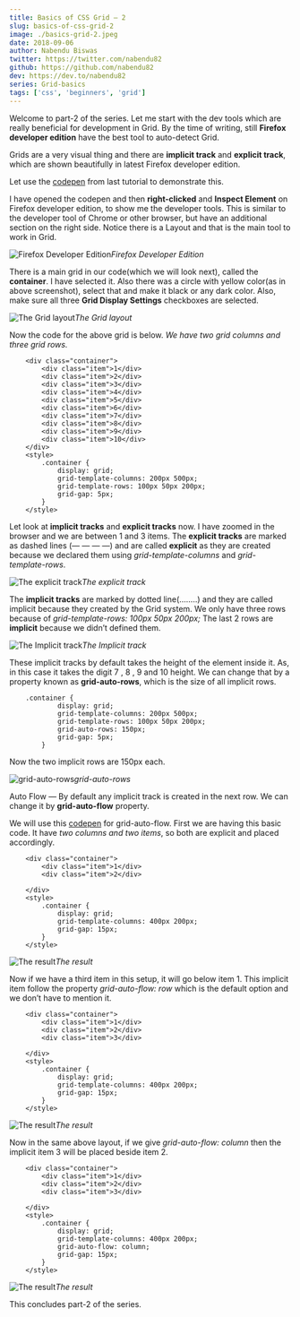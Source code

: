 ```yaml
---
title: Basics of CSS Grid — 2
slug: basics-of-css-grid-2
image: ./basics-grid-2.jpeg
date: 2018-09-06
author: Nabendu Biswas
twitter: https://twitter.com/nabendu82
github: https://github.com/nabendu82
dev: https://dev.to/nabendu82
series: Grid-basics
tags: ['css', 'beginners', 'grid']
---
```


Welcome to part-2 of the series. Let me start with the dev tools which are really beneficial for development in Grid. By the time of writing, still **Firefox developer edition** have the best tool to auto-detect Grid.

Grids are a very visual thing and there are **implicit track** and **explicit track**, which are shown beautifully in latest Firefox developer edition.

Let use the [codepen](https://codepen.io/nabendu82/full/zJddGM/) from last tutorial to demonstrate this.

I have opened the codepen and then **right-clicked** and **Inspect Element** on Firefox developer edition, to show me the developer tools. This is similar to the developer tool of Chrome or other browser, but have an additional section on the right side. Notice there is a Layout and that is the main tool to work in Grid.

![Firefox Developer Edition](https://cdn-images-1.medium.com/max/5760/1*z-3uz7mRVvbjEbv-91Og6g.png)*Firefox Developer Edition*

There is a main grid in our code(which we will look next), called the **container**. I have selected it. Also there was a circle with yellow color(as in above screenshot), select that and make it black or any dark color. Also, make sure all three **Grid Display Settings** checkboxes are selected.

![The Grid layout](https://cdn-images-1.medium.com/max/5760/1*IgFztOtKvatzj0H22UhJ-g.png)*The Grid layout*

Now the code for the above grid is below. *We have two grid columns and three grid rows.*
```
    <div class="container">
        <div class="item">1</div>
        <div class="item">2</div>
        <div class="item">3</div>
        <div class="item">4</div>
        <div class="item">5</div>
        <div class="item">6</div>
        <div class="item">7</div>
        <div class="item">8</div>
        <div class="item">9</div>
        <div class="item">10</div>
    </div>
    <style>
        .container {
            display: grid;
            grid-template-columns: 200px 500px;
            grid-template-rows: 100px 50px 200px;
            grid-gap: 5px;
        }
    </style>
```
Let look at **implicit tracks** and **explicit tracks** now. I have zoomed in the browser and we are between 1 and 3 items. The **explicit tracks** are marked as dashed lines (— — — —) and are called **explicit** as they are created because we declared them using *grid-template-columns* and *grid-template-rows*.

![The explicit track](https://cdn-images-1.medium.com/max/5760/1*KUzhSb7xQNsIQOx4NbjznA.png)*The explicit track*

The **implicit tracks** are marked by dotted line(……..) and they are called implicit because they created by the Grid system. We only have three rows because of *grid-template-rows: 100px 50px 200px;*
The last 2 rows are **implicit** because we didn’t defined them.

![The Implicit track](https://cdn-images-1.medium.com/max/5760/1*kGDGCTEuDy8Tjlj4Mhk6Qw.png)*The Implicit track*

These implicit tracks by default takes the height of the element inside it. As, in this case it takes the digit 7 , 8 , 9 and 10 height. We can change that by a property known as **grid-auto-rows**, which is the size of all implicit rows.
```
    .container {
            display: grid;
            grid-template-columns: 200px 500px;
            grid-template-rows: 100px 50px 200px;
            grid-auto-rows: 150px;
            grid-gap: 5px;
        }
```
Now the two implicit rows are 150px each.

![grid-auto-rows](https://cdn-images-1.medium.com/max/5760/1*k1DOxpnSr6iMdpUDZGjwUQ.png)*grid-auto-rows*

Auto Flow — By default any implicit track is created in the next row. We can change it by **grid-auto-flow** property.

We will use this [codepen](https://codepen.io/nabendu82/full/PdJKjG/) for grid-auto-flow. First we are having this basic code. It have *two columns and two items*, so both are explicit and placed accordingly.
```
    <div class="container">
        <div class="item">1</div>
        <div class="item">2</div>

    </div>
    <style>
        .container {
            display: grid;
            grid-template-columns: 400px 200px;
            grid-gap: 15px;
        }
    </style>
```
![The result](https://cdn-images-1.medium.com/max/5752/1*NZ6OOSRps3acDrLI18P-RQ.png)*The result*

Now if we have a third item in this setup, it will go below item 1. This implicit item follow the property *grid-auto-flow: row* which is the default option and we don’t have to mention it.
```
    <div class="container">
        <div class="item">1</div>
        <div class="item">2</div>
        <div class="item">3</div>

    </div>
    <style>
        .container {
            display: grid;
            grid-template-columns: 400px 200px;
            grid-gap: 15px;
        }
    </style>
```
![The result](https://cdn-images-1.medium.com/max/5760/1*O3VB8w-W3esh4x7Uj23_oQ.png)*The result*

Now in the same above layout, if we give *grid-auto-flow: column* then the implicit item 3 will be placed beside item 2.
```
    <div class="container">
        <div class="item">1</div>
        <div class="item">2</div>
        <div class="item">3</div>

    </div>
    <style>
        .container {
            display: grid;
            grid-template-columns: 400px 200px;
            grid-auto-flow: column;
            grid-gap: 15px;
        }
    </style>
```
![The result](https://cdn-images-1.medium.com/max/5748/1*qxk5F1Ggjgo12gOle9YipQ.png)*The result*

This concludes part-2 of the series.
